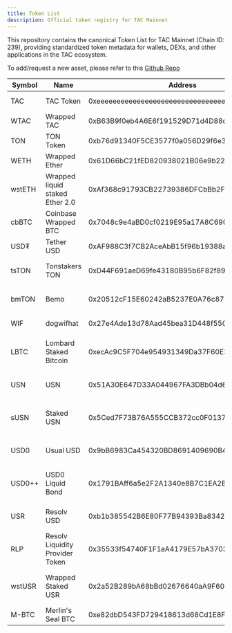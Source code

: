 ```yaml
---
title: Token List
description: Official token registry for TAC Mainnet
---
```


This repository contains the canonical Token List for TAC Mainnet (Chain ID: 239), providing standardized token metadata for wallets, DEXs, and other applications in the TAC ecosystem.

To add/request a new asset, please refer to this [Github Repo](https://github.com/TacBuild/tokenlist)

| Symbol | Name                            | Address                                    | Decimals | Tags                                     | Jetton                                           | Extensions                                                |
| ------ | ------------------------------- | ------------------------------------------ | -------- | ---------------------------------------- | ------------------------------------------------ | --------------------------------------------------------- |
| TAC    | TAC Token                       | 0xeeeeeeeeeeeeeeeeeeeeeeeeeeeeeeeeeeeeeeee | 18       | tac-native, yieldbearing                 | EQBE_gBrU3mPI9hHjlJoR_kYyrhQgyCFD6EUWfa42W8T7EBP | oftAdapterBSC: 0x1219c409faBe2C27Bd0D1A565daeed9Bd9f271dE |
| WTAC   | Wrapped TAC                     | 0xB63B9f0eb4A6E6f191529D71d4D88cc8900Df2C9 | 18       | tac-native, yieldbearing                 | EQCXZSXYW1iUldSjo7OInor3-WD1cXzLQdhKocq_fI5fh_BR | -                                                         |
| TON    | TON Token                       | 0xb76d91340F5CE3577f0a056D29f6e3Eb4E88B140 | 9        | ton-native, yieldbearing                 | -                                                | -                                                         |
| WETH   | Wrapped Ether                   | 0x61D66bC21fED820938021B06e9b2291f3FB91945 | 18       | eth, tac-lz-bridged                      | EQBTkLAhEteZCRgRe_xMs5ZE0bMrduYxKbyzGCpXXW8dRWOT | oftAdapterETH: 0xf211D3B40A74632162F45F4d42A461b663694a9D |
| wstETH | Wrapped liquid staked Ether 2.0 | 0xAf368c91793CB22739386DFCbBb2F1A9e4bCBeBf | 18       | eth, tac-lz-bridged, yieldbearing        | EQCrLRrwzV1gdV466gQpRXgGukNik3VExFg955ncWQiFN_f5 | oftAdapterETH: 0x6ceA302B297bB8C49E56d04cC080480822795848 |
| cbBTC  | Coinbase Wrapped BTC            | 0x7048c9e4aBD0cf0219E95a17A8C6908dfC4f0Ee4 | 8        | btc, tac-lz-bridged                      | EQDhyPzbIjJT_WnY3gGprjSYUK9fiGMjWMezxO8MZiUdfb_B | oftAdapterETH: 0x59Ea2825d8Ad7D60cC6Aa77FFbDD0E89c0fBF539 |
| USD₮   | Tether USD                      | 0xAF988C3f7CB2AceAbB15f96b19388a259b6C438f | 6        | stablecoin, ton-native                   | EQCxE6mUtQJKFnGfaROTKOt1lZbDiiX1kCixRv7Nw2Id_sDs | -                                                         |
| tsTON  | Tonstakers TON                  | 0xD44F691aeD69fe43180B95b6F82f89c18Fb93094 | 9        | ton, ton-native, yieldbearing            | EQC98_qAmNEptUtPc7W6xdHh_ZHrBUFpw5Ft_IzNU20QAJav | -                                                         |
| bmTON  | Bemo                            | 0x20512cF15E60242aB5237E0A76c873a338281397 | 9        | ton, ton-native, yieldbearing            | EQCSxGZPHqa3TtnODgMan8CEM0jf6HpY-uon_NMeFgjKqkEY | -                                                         |
| WIF    | dogwifhat                       | 0x27e4Ade13d78Aad45bea31D448f5504031e4871E | 18       | tac-lz-bridged                           | EQBMeWeS3MGYYRKGFnWpiLRCX9IKrRa-LvbBAr8z9vDxAZ97 | -                                                         |
| LBTC   | Lombard Staked Bitcoin          | 0xecAc9C5F704e954931349Da37F60E39f515c11c1 | 8        | tac-lz-bridged, btc, yieldbearing        | EQBGpvzFLsoQKsJDCdXt4PBEFGj2uhSx_ERsYHkEk3KUqOQg | -                                                         |
| USN    | USN                             | 0x51A30E647D33A044967FA3DBb04d6ED6F45455F6 | 18       | tac-hl-bridged, stablecoin               | EQAdkcaiUMwAOcMzfW2m2mke3G4RdDkL4Dd4gfgsJNPxMwOD | -                                                         |
| sUSN   | Staked USN                      | 0x5Ced7F73B76A555CCB372cc0F0137bEc5665F81E | 18       | tac-hl-bridged, stablecoin, yieldbearing | EQA4c6ShGataepF-sBnP_teO1tZcURcQBzyeVliV3i0LImZh | -                                                         |
| USD0   | Usual USD                       | 0x9bB6983Ca454320BD8691409690B4FCCD489EE96 | 18       | tac-lz-bridged, stablecoin               | EQAzlv9Ljh39jguSBJw257nJMx40qg6Z2cjOrXEmIamjMm1m | -                                                         |
| USD0++ | USD0 Liquid Bond                | 0x1791BAff6a5e2F2A1340e8B7C1EA2B0c1E2DD1ea | 18       | tac-lz-bridged, stablecoin, yieldbearing | EQDLLM06LS3S8R01zbmOuKZIfZxBixsv8bKXtIsQ8NYJmLsd | -                                                         |
| USR    | Resolv USD                      | 0xb1b385542B6E80F77B94393Ba8342c3Af699f15c | 18       | tac-lz-bridged, stablecoin               | EQAcY5ASRQdN1UmM9BMxYyNEfXB3ywcsQ4FkFT2DJdzvwyFx | -                                                         |
| RLP    | Resolv Liquidity Provider Token | 0x35533f54740F1F1aA4179E57bA37039dfa16868B | 18       | tac-lz-bridged, stablecoin, yieldbearing | EQCjlNsHFSAStF2FWFF5oyxwKomAeiRDqkSd1cLMIEeQ1pvd | -                                                         |
| wstUSR | Wrapped Staked USR              | 0x2a52B289bA68bBd02676640aA9F605700c9e5699 | 18       | tac-lz-bridged, stablecoin, yieldbearing | EQBqn2jmZ5LiDUG4mTs28uZsTsoZuTBT2O_6Sd4icJw9HTrr | -                                                         |
| M-BTC  | Merlin's Seal BTC               | 0xe82dbD543FD729418613d68Cd1E8FC67b0f46E31 | 18       | tac-lz-bridged, btc                      | EQB7UZz_r1mBLZ_DwaHy-hDgKUFQbc_R6cVpignE4Efes5-R | -                                                         |
